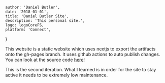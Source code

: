 
    author: 'Daniel Butler',
    date: '2018-01-01',
    title: 'Daniel Butler Site',
    description: 'This personal site.',
    logo: logoCoreFS,
    platform: 'Connect',
}


This website is a static website which uses nextjs to export the artifacts onto the gh-pages branch. 
It uses github actions to auto publish changes.
You can look at the source code [here](https://github.com/daniel-butler/daniel-butler.github.io)!

This is the second iteration. 
What I learned is in order for the site to stay active it needs to be extremely low maintenance.
